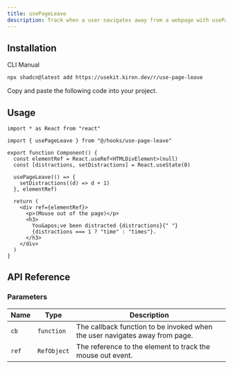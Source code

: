 ```yaml
---
title: usePageLeave
description: Track when a user navigates away from a webpage with usePageLeave.
---
```


<ComponentPreview name="use-page-leave-demo" />

## Installation

<Tabs defaultValue="cli">

<TabsList>
  <TabsTrigger value="cli">CLI</TabsTrigger>
  <TabsTrigger value="manual">Manual</TabsTrigger>
</TabsList>

<TabsContent value="cli">

```bash
npx shadcn@latest add https://usekit.kiron.dev/r/use-page-leave
```

</TabsContent>

<TabsContent value="manual">

<Steps>

<Step>Copy and paste the following code into your project.</Step>

<ComponentSource name="use-page-leave" />

</Steps>

</TabsContent>

</Tabs>

## Usage

```tsx {3, 9-11}
import * as React from "react"

import { usePageLeave } from "@/hooks/use-page-leave"

export function Component() {
  const elementRef = React.useRef<HTMLDivElement>(null)
  const [distractions, setDistractions] = React.useState(0)

  usePageLeave(() => {
    setDistractions((d) => d + 1)
  }, elementRef)

  return (
    <div ref={elementRef}>
      <p>(Mouse out of the page)</p>
      <h3>
        You&apos;ve been distracted {distractions}{" "}
        {distractions === 1 ? "time" : "times"}.
      </h3>
    </div>
  )
}
```

## API Reference

### Parameters

| Name  | Type        | Description                                                                 |
| ----- | ----------- | --------------------------------------------------------------------------- |
| `cb`  | `function`  | The callback function to be invoked when the user navigates away from page. |
| `ref` | `RefObject` | The reference to the element to track the mouse out event.                  |
